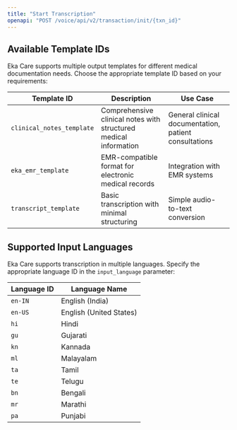 ```yaml
---
title: "Start Transcription"
openapi: "POST /voice/api/v2/transaction/init/{txn_id}"
---
```


## Available Template IDs

Eka Care supports multiple output templates for different medical documentation needs. Choose the appropriate template ID based on your requirements:

| Template ID | Description | Use Case |
|-------------|-------------|----------|
| `clinical_notes_template` | Comprehensive clinical notes with structured medical information | General clinical documentation, patient consultations |
| `eka_emr_template` | EMR-compatible format for electronic medical records | Integration with EMR systems |
| `transcript_template` | Basic transcription with minimal structuring | Simple audio-to-text conversion |

## Supported Input Languages

Eka Care supports transcription in multiple languages. Specify the appropriate language ID in the `input_language` parameter:

| Language ID | Language Name |
|-------------|---------------|
| `en-IN` | English (India) |
| `en-US` | English (United States) |
| `hi` | Hindi |
| `gu` | Gujarati |
| `kn` | Kannada |
| `ml` | Malayalam |
| `ta` | Tamil |
| `te` | Telugu |
| `bn` | Bengali |
| `mr` | Marathi |
| `pa` | Punjabi |
